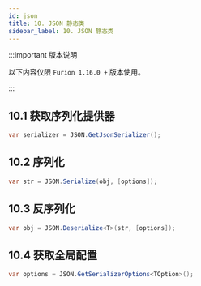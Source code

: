 ```yaml
---
id: json
title: 10. JSON 静态类
sidebar_label: 10. JSON 静态类
---
```


:::important 版本说明

以下内容仅限 `Furion 1.16.0 +` 版本使用。

:::

## 10.1 获取序列化提供器

```cs
var serializer = JSON.GetJsonSerializer();
```

## 10.2 序列化

```cs
var str = JSON.Serialize(obj, [options]);
```

## 10.3 反序列化

```cs
var obj = JSON.Deserialize<T>(str, [options]);
```

## 10.4 获取全局配置

```cs
var options = JSON.GetSerializerOptions<TOption>();
```

